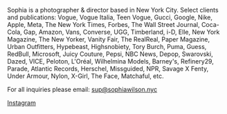 Sophia is a photographer & director based in New York City. Select clients and publications: Vogue, Vogue Italia, Teen Vogue, Gucci, Google, Nike, Apple, Meta, The New York Times, Forbes, The Wall Street Journal, Coca-Cola, Gap, Amazon, Vans, Converse, UGG, Timberland, i-D, Elle, New York Magazine, The New Yorker, Vanity Fair, The RealReal, Paper Magazine, Urban Outfitters, Hypebeast, Highsnobiety, Tory Burch, Puma, Guess, RedBull, Microsoft, Juicy Couture, Pepsi, NBC News, Depop, Swarovski, Dazed, VICE, Peloton, L'Oréal, Wilhelmina Models, Barney's, Refinery29, Parade, Atlantic Records, Herschel, Missguided, NPR, Savage X Fenty, Under Armour, Nylon, X-Girl, The Face, Matchaful, etc.

For all inquiries please email: [sup@sophiawilson.nyc](mailto:sup@sophiawilson.nyc)

[Instagram](https://www.instagram.com/phiawilson)
